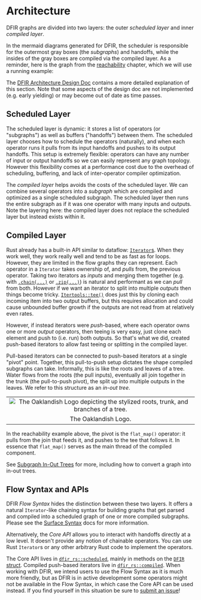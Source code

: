 
# Architecture

DFIR graphs are divided into two layers: the outer _scheduled layer_ and
inner _compiled layer_.

In the mermaid diagrams generated for DFIR, the scheduler is responsible for the outermost gray boxes
(the *subgraphs*)
and handoffs, while the insides of the gray boxes are compiled via the compiled layer. As a reminder,
here is the graph from the
[reachability](../quickstart/example_5_reachability) chapter, which we will use a running example:

<mermaid value={extractMermaid(exampleOutput)}></mermaid>

The [DFIR Architecture Design Doc](https://hydro-project.github.io/hydroflow/design_docs/2021-10_architecture_design_doc.html)
contains a more detailed explanation of this section. Note that some aspects of
the design doc are not implemented (e.g. early yielding) or may become out of
date as time passes.

## Scheduled Layer

The scheduled layer is dynamic: it stores a list of operators (or "subgraphs")
as well as buffers ("handoffs") between them. The scheduled layer chooses how
to schedule the operators (naturally), and when each operator runs it pulls
from its input handoffs and pushes to its output handoffs. This setup is
extremely flexible: operators can have any number of input or output handoffs
so we can easily represent any graph topology. However this flexibility comes
at a performance cost due to the overhead of scheduling, buffering, and lack
of inter-operator compiler optimization.

The _compiled layer_ helps avoids the costs of the scheduled layer. We can
combine several operators into a _subgraph_ which are compiled and optimized as
a single scheduled subgraph. The scheduled layer then runs the entire subgraph
as if it was one operator with many inputs and outputs. Note the layering here:
the compiled layer does not replace the scheduled layer but instead exists
within it.

## Compiled Layer

Rust already has a built-in API similar to dataflow: [`Iterator`s](https://doc.rust-lang.org/std/iter/trait.Iterator.html).
When they work well, they work really well and tend to be as fast as for loops.
However, they are limited in the flow graphs they can represent. Each operator
in a `Iterator` takes ownership of, and _pulls_ from, the previous operator.
Taking two iterators as _inputs_ and merging them together (e.g. with
[`.chain(...)`](https://doc.rust-lang.org/std/iter/trait.Iterator.html#method.chain)
or [`.zip(...)`](https://doc.rust-lang.org/std/iter/trait.Iterator.html#method.zip))
is natural and performant as we can _pull_ from both. However if we want an
iterator to split into multiple _outputs_ then things become tricky. [`Itertools::tee()`](https://docs.rs/itertools/latest/itertools/trait.Itertools.html#method.tee)
does just this by cloning each incoming item into two output buffers, but this
requires allocation and could cause unbounded buffer growth if the outputs are
not read from at relatively even rates.

However, if instead iterators were _push_-based, where each operator owns one
or more _output_ operators, then teeing is very easy, just clone each element
and push to (i.e. run) both outputs. So that's what we did, created push-based
iterators to allow fast teeing or splitting in the compiled layer.

Pull-based iterators can be connected to push-based iterators at a single "pivot"
point. Together, this pull-to-push setup dictates the shape compiled subgraphs
can take. Informally, this is like the roots and leaves of a tree. Water flows
from the roots (the pull inputs), eventually all join together in the trunk
(the pull-to-push pivot), the split up into multiple outputs in the leaves.
We refer to this structure as an _in-out tree_.

||
| :---: |
| ![The Oaklandish Logo depicting the stylized roots, trunk, and branches of a tree.](../img/oaklandish_logo.jpg) |
| The Oaklandish Logo. |

In the reachability example above, the pivot is the `flat_map()` operator: it pulls from the join that feeds it, and pushes to the tee that follows it. In essence that `flat_map()` serves as the main thread of the compiled component.

See [Subgraph In-Out Trees](./in-out_trees) for more, including how to
convert a graph into in-out trees.

## Flow Syntax and APIs

DFIR _Flow Syntax_ hides
the distinction between these two layers. It offers a natural `Iterator`-like chaining syntax for building
graphs that get parsed and compiled into a scheduled graph of one or more compiled subgraphs. Please see the [Surface Syntax](../syntax/) docs for more information.

Alternatively, the _Core API_ allows you to interact with handoffs directly at a low
level. It doesn't provide any notion of chainable operators. You can use Rust `Iterator`s
or any other arbitrary Rust code to implement the operators.

The Core API lives in [`dfir_rs::scheduled`](https://hydro.run/rustdoc/dfir_rs/scheduled/index.html),
mainly in methods on the [`DFIR` struct](https://hydro.run/rustdoc/dfir_rs/scheduled/graph/struct.Dfir.html).
Compiled push-based iterators live in [`dfir_rs::compiled`](https://hydro.run/rustdoc/dfir_rs/compiled/index.html).
When working with DFIR, we intend users to use the Flow Syntax as it is much more friendly, but as
DFIR is in active development some operators might not be available in
the Flow Syntax, in which case the Core API can be used instead. If you find
yourself in this situation be sure to [submit an issue](https://github.com/hydro-project/hydroflow/issues/new)!

